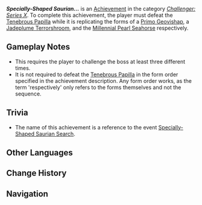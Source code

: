 {{Stub|Missing IDs}}
{{Achievement Infobox
|id           = 
|order id     = 
|category     = Challenger: Series X
|description  = Defeat the [[Tenebrous Papilla]] while it is replicating the forms of a [[Primo Geovishap]], a [[Jadeplume Terrorshroom]], and the [[Millennial Pearl Seahorse]] respectively.
|requirements = 
|primogems    = 5
|tracking     = 
|topic        = Tenebrous Papilla
|type         = Boss
|hidden       = 
}}
'''''Specially-Shaped Saurian...''''' is an [[Achievement]] in the category ''[[Challenger: Series X]]''. To complete this achievement, the player must defeat the [[Tenebrous Papilla]] while it is replicating the forms of a [[Primo Geovishap]], a [[Jadeplume Terrorshroom]], and the [[Millennial Pearl Seahorse]] respectively.

==Gameplay Notes==
* This requires the player to challenge the boss at least three different times.
* It is not required to defeat the [[Tenebrous Papilla]] in the form order specified in the achievement description. Any form order works, as the term 'respectively' only refers to the forms themselves and not the sequence.
<!--
==Gallery==

==Video Guides==
{{EVT
|video1   = 
|caption1 = 
}}
-->
==Trivia==
* The name of this achievement is a reference to the event [[Specially-Shaped Saurian Search]].

==Other Languages==
{{Other Languages
|en       = Specially-Shaped Saurian...
|zhs      = 殊形之龙…
|zhs_rm   = 
|zht      = 殊形之龍…
|zht_rm   = 
|zh_tl    = 
|ja       = 異種サウリアン…
|ja_rm    = 
|ja_tl    = 
|ko       = 용 닮은 너, 내 동료가 돼라…
|ko_tl    = 
|es       = Un saurio singular
|es_tl    = A Singular Saurian
|fr       = Un élémentosaure bien singulier...
|fr_tl    = A Very Singular {{Lex|Vishap|fr}}...
|ru       = Завриан особой формы...
|ru_tl    = 
|th       = Saurian รูปร่างพิเศษ...
|th_rm    = 
|th_tl    = 
|vi       = Loài Saurian Đặc Biệt...
|vi_tl    = 
|de       = Drachen seltsamer Gestalten ...
|de_tl    = 
|id       = Vishap yang Bentuknya Aneh ....
|id_tl    = 
|pt       = Um Dragarto Peculiar...
|pt_tl    = 
|tr       = Özel Şekilli Sürüngen...
|tr_tl    = 
|it       = Forma saurica speciale...
|it_tl    = 
}}

==Change History==
{{Change History|5.3}}

==Navigation==
{{Achievement Navbox}}